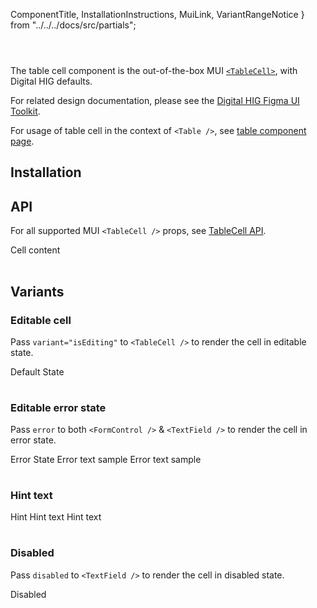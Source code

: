   ComponentTitle,
  InstallationInstructions,
  MuiLink,
  VariantRangeNotice
} from "../../../docs/src/partials";

<Meta
  component={TableCell}
  id="components/table-cell"
  title="Digital HIG/Components/Table/Table cell"
/>

<ComponentTitle name="Table cell" status="Stable" />

<code>
  <MuiLink
    componentName="Table cell"
    link="https://mui.com/material-ui/api/table-cell/"
  />
</code>

The table cell component is the out-of-the-box MUI [`<TableCell>`](https://mui.com/material-ui/api/table-cell/), with Digital HIG defaults.

For related design documentation, please see the [Digital HIG Figma UI Toolkit](https://www.figma.com/file/NpV47EII6zCxkpPoChejg0/%E2%9D%96-iccc-UI-toolkit?node-id=9009%3A200194).

For usage of table cell in the context of `<Table />`, see [table component page](/docs/components-table--api).

## Installation

<InstallationInstructions
  peerDependencies={peerDependencies}
  componentImport="TableCell"
/>

## API

For all supported MUI `<TableCell />` props, see [TableCell API](https://mui.com/material-ui/api/table-cell/).

<Canvas>
  <Story name="API">
    <Table>
      <TableBody>
        <TableRow>
          <TableCell>Cell content</TableCell>
        </TableRow>
      </TableBody>
    </Table>
  </Story>
</Canvas>

## Variants

<VariantRangeNotice />

### Editable cell

Pass `variant="isEditing"` to `<TableCell />` to render the cell in editable state.

<Canvas>
  <Story name="Editable cell">
    <Table>
      <TableHead
        headCells={[
          { id: "name", label: "Name" },
          { id: "text value", label: "Text value" },
          { id: "numeric value", label: "Numeric value", align: "right" }
        ]}
      />
      <TableBody>
        <TableRow>
          <TableCell>Default State</TableCell>
          <TableCell variant="isEditing">
            <FormControl fullWidth>
              <TextField placeholder="Default" />
            </FormControl>
          </TableCell>
          <TableCell variant="isEditing" align="right">
            <FormControl fullWidth>
              <TextField type="number" placeholder="Default" />
            </FormControl>
          </TableCell>
        </TableRow>
      </TableBody>
    </Table>
  </Story>
</Canvas>

### Editable error state

Pass `error` to both `<FormControl />` & `<TextField />` to render the cell in error state.

<Canvas>
  <Story name="Editable error state">
    <Table>
      <TableHead
        headCells={[
          { id: "name", label: "Name" },
          { id: "text value", label: "Text value" },
          { id: "numeric value", label: "Numeric value", align: "right" }
        ]}
      />
      <TableBody>
        <TableRow>
          <TableCell>Error State</TableCell>
          <TableCell variant="isEditing">
            <FormControl error fullWidth>
              <TextField error />
              <FormHelperText>
                <SvgIcon title="Error">
                  <SvgError />
                </SvgIcon>
                Error text sample
              </FormHelperText>
            </FormControl>
          </TableCell>
          <TableCell variant="isEditing" align="right">
            <FormControl error fullWidth>
              <TextField error />
              <FormHelperText>
                <SvgIcon title="Error">
                  <SvgError />
                </SvgIcon>
                Error text sample
              </FormHelperText>
            </FormControl>
          </TableCell>
        </TableRow>
      </TableBody>
    </Table>
  </Story>
</Canvas>

### Hint text

<Canvas>
  <Story name="Hint text">
    <Table>
      <TableHead
        headCells={[
          { id: "name", label: "Name" },
          { id: "text value", label: "Text value" },
          { id: "numeric value", label: "Numeric value", align: "right" }
        ]}
      />
      <TableBody>
        <TableRow>
          <TableCell>Hint</TableCell>
          <TableCell>
            <Box component="span" mr={1} sx={{ verticalAlign: "middle" }}>
              Hint text
            </Box>
            <SvgIcon fontSize="large">
              <EditMarkerRight />
            </SvgIcon>
          </TableCell>
          <TableCell align="right">
            <SvgIcon fontSize="large">
              <EditMarkerLeft />
            </SvgIcon>
            <Box component="span" ml={1} sx={{ verticalAlign: "middle" }}>
              Hint text
            </Box>
          </TableCell>
        </TableRow>
      </TableBody>
    </Table>
  </Story>
</Canvas>

### Disabled

Pass `disabled` to `<TextField />` to render the cell in disabled state.

<Canvas>
  <Story name="Disabled">
    <Table>
      <TableHead
        headCells={[
          { id: "name", label: "Name" },
          { id: "text value", label: "Text value" },
          { id: "numeric value", label: "Numeric value", align: "right" }
        ]}
      />
      <TableBody>
        <TableRow>
          <TableCell>Disabled</TableCell>
          <TableCell variant="isEditing">
            <FormControl fullWidth>
              <TextField disabled />
            </FormControl>
          </TableCell>
          <TableCell variant="isEditing">
            <FormControl fullWidth>
              <TextField disabled />
            </FormControl>
          </TableCell>
        </TableRow>
      </TableBody>
    </Table>
  </Story>
</Canvas>

